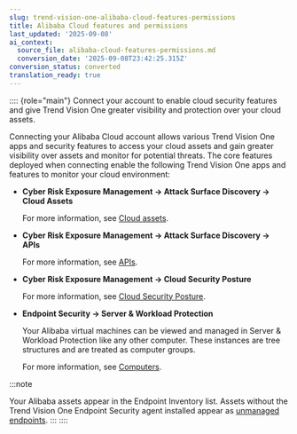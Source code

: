 ```yaml
---
slug: trend-vision-one-alibaba-cloud-features-permissions
title: Alibaba Cloud features and permissions
last_updated: '2025-09-08'
ai_context:
  source_file: alibaba-cloud-features-permissions.md
  conversion_date: '2025-09-08T23:42:25.315Z'
conversion_status: converted
translation_ready: true
---
```


:::: {role="main"}
Connect your account to enable cloud security features and give Trend Vision One greater visibility and protection over your cloud assets.

Connecting your Alibaba Cloud account allows various Trend Vision One apps and security features to access your cloud assets and gain greater visibility over assets and monitor for potential threats. The core features deployed when connecting enable the following Trend Vision One apps and features to monitor your cloud environment:

- **Cyber Risk Exposure Management → Attack Surface Discovery → Cloud Assets**

  For more information, see [Cloud assets](cloud-assets.mdx).

- **Cyber Risk Exposure Management → Attack Surface Discovery → APIs**

  For more information, see [APIs](apis.mdx).

- **Cyber Risk Exposure Management → Cloud Security Posture**

  For more information, see [Cloud Security Posture](cloud-posture.mdx).

- **Endpoint Security → Server & Workload Protection**

  Your Alibaba virtual machines can be viewed and managed in Server & Workload Protection like any other computer. These instances are tree structures and are treated as computer groups.

  For more information, see [Computers](computers.mdx).

:::note

Your Alibaba assets appear in the Endpoint Inventory list. Assets without the Trend Vision One Endpoint Security agent installed appear as [unmanaged endpoints](endpoint-list-faq.mdx).
:::
::::
